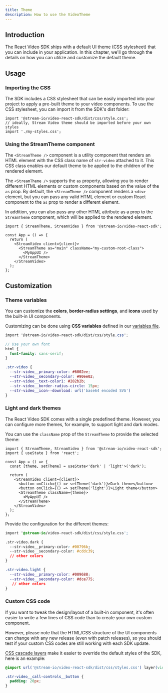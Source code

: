 ```yaml
---
title: Theme
description: How to use the VideoTheme
---
```


## Introduction

The React Video SDK ships with a default UI theme (CSS stylesheet) that you can include in your application.
In this chapter, we'll go through the details on how you can utilize and customize the default theme.

## Usage

### Importing the CSS

The SDK includes a CSS stylesheet that can be easily imported into your project to apply a pre-built theme to your video components.
To use the CSS stylesheet, you can import it from the SDK's dist folder:

```tsx
import '@stream-io/video-react-sdk/dist/css/style.css';
// ideally, Stream Video theme should be imported before your own styles
import './my-styles.css';
```

### Using the StreamTheme component

The `<StreamTheme />` component is a utility component that renders an HTML element with the CSS class name of `str-video` attached to it.
This CSS class enables our default theme to be applied to the children of the rendered element.

The `<StreamTheme />` supports the `as` property, allowing you to render different HTML elements or custom components based on the value of the `as` prop.
By default, the `<StreamTheme />` component renders a `<div>` element, but you can pass any valid HTML element or custom React component to the `as` prop to render a different element.

In addition, you can also pass any other HTML attribute as a prop to the `StreamTheme` component, which will be applied to the rendered element.

```tsx
import { StreamTheme, StreamVideo } from '@stream-io/video-react-sdk';

const App = () => {
  return (
    <StreamVideo client={client}>
      <StreamTheme as="main" className="my-custom-root-class">
        <MyAppUI />
      </StreamTheme>
    </StreamVideo>
  );
};
```

## Customization

### Theme variables

You can customize the **colors**, **border-radius settings**, and **icons** used by the built-in UI components.

Customizing can be done using **CSS variables** defined in our [variables file](https://github.com/GetStream/stream-video-js/blob/main/packages/styling/src/_global-theme-variables.scss).

```scss
import '@stream-io/video-react-sdk/dist/css/style.css';

// Use your own font
html {
  font-family: sans-serif;
}

.str-video {
  --str-video__primary-color: #6002ee;
  --str-video__secondary-color: #90ee02;
  --str-video__text-color1: #282b2b;
  --str-video__border-radius-circle: 15px;
  --str-video__icon--download: url('base64 encoded SVG')
}
```

### Light and dark themes

The React Video SDK comes with a single predefined theme. However, you can configure more themes, for example, to support light and dark modes.

You can use the `className` prop of the `StreamTheme` to provide the selected theme:

```tsx
import { StreamTheme, StreamVideo } from '@stream-io/video-react-sdk';
import { useState } from 'react';

const App = () => {
  const [theme, setTheme] = useState<'dark' | 'light'>('dark');

  return (
    <StreamVideo client={client}>
      <button onClick={() => setTheme('dark')}>Dark theme</button>
      <button onClick={() => setTheme('light')}>Light theme</button>
      <StreamTheme className={theme}>
        <MyAppUI />
      </StreamTheme>
    </StreamVideo>
  );
};
```

Provide the configuration for the different themes:

```css
import '@stream-io/video-react-sdk/dist/css/style.css';

.str-video.dark {
  --str-video__primary-color: #00796b;
  --str-video__secondary-color: #cddc39;
  // other colors
}

.str-video.light {
  --str-video__primary-color: #009688;
  --str-video__secondary-color: #dce775;
   // other colors
}
```

### Custom CSS code

If you want to tweak the design/layout of a built-in component, it's often easier to write a few lines of CSS code than to create your own custom component.

However, please note that the HTML/CSS structure of the UI components can change with any new release (even with patch releases), so you should test if your custom CSS codes are still working with each SDK update.

[CSS cascade layers](https://developer.mozilla.org/en-US/docs/Learn/CSS/Building_blocks/Cascade_layers) make it easier to override the default styles of the SDK, here is an example:

```css
@import url('@stream-io/video-react-sdk/dist/css/styles.css') layer(video-default);

.str-video__call-controls__button {
  padding: 20px;
}
```
